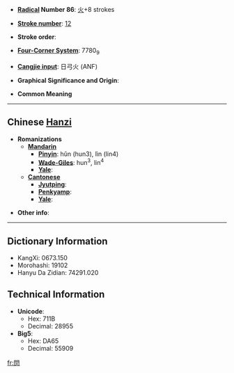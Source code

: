 * '''[[Wiktionary:Chinese radical index|Radical]] Number 86''': [[Wiktionary:Chinese radical index 火|火]]+8 strokes

* '''[[Wiktionary:Chinese total strokes index|Stroke number]]''': [[Wiktionary:Chinese total strokes index 12|12]]

* '''Stroke order''': 

* '''[[Wiktionary:Chinese four corner index|Four-Corner System]]''': 7780<sub>9</sub>

* '''[[Wiktionary:Chinese Cangjie index|Cangjie input]]''': 日弓火 (ANF)

* '''Graphical Significance and Origin''': 

* '''Common Meaning'''

----

== Chinese [[Hanzi]] ==

* '''Romanizations'''
** '''[[Mandarin]]'''
*** '''[[Pinyin]]''': hǔn (hun3), lìn (lin4)
*** '''[[Wade-Giles]]''': hun<sup>3</sup>, lin<sup>4</sup>
*** '''[[Yale]]''': 
** '''[[Cantonese]]'''
*** '''[[Jyutping]]''':
*** '''[[Penkyamp]]''': 
*** '''[[Yale]]''': 

* '''Other info''': 

----

== Dictionary Information ==

* KangXi: 0673.150
* Morohashi: 19102
* Hanyu Da Zidian: 74291.020

== Technical Information ==

* '''Unicode''':
** Hex: 711B
** Decimal: 28955
* '''Big5''':
** Hex: DA65
** Decimal: 55909

[[fr:焛]]